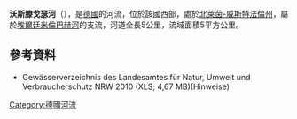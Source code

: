 {{Coord|52.0868711|N|7.7458332|E|display=title}}

'''沃斯滕戈瑟河'''（{{lang-de|Wöstengosse}}），是[[德國|德國]]的河流，位於該國西部，處於[[北萊茵-威斯特法倫州|北萊茵-威斯特法倫州]]，屬於[[埃爾廷米倫巴赫河|埃爾廷米倫巴赫河]]的支流，河道全長5公里，流域面積5平方公里。

==參考資料==
* Gewässerverzeichnis des Landesamtes für Natur, Umwelt und Verbraucherschutz NRW 2010 (XLS; 4,67 MB)(Hinweise)

{{Germany-geo-stub}}
[[Category:德國河流|Category:德國河流]]